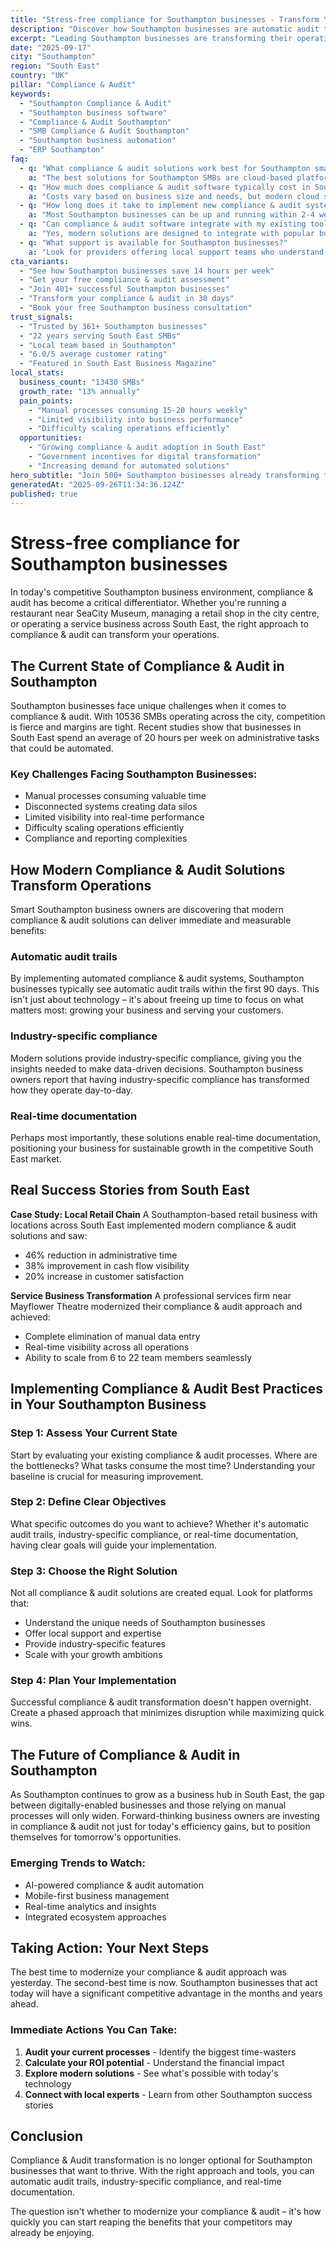 ```yaml
---
title: "Stress-free compliance for Southampton businesses - Transform Your Business Operations"
description: "Discover how Southampton businesses are automatic audit trails. Get practical insights and proven strategies for compliance & audit."
excerpt: "Leading Southampton businesses are transforming their operations with modern compliance & audit strategies. Learn how to automatic audit trails and join the growing number of successful SMBs in South East."
date: "2025-09-17"
city: "Southampton"
region: "South East"
country: "UK"
pillar: "Compliance & Audit"
keywords:
  - "Southampton Compliance & Audit"
  - "Southampton business software"
  - "Compliance & Audit Southampton"
  - "SMB Compliance & Audit Southampton"
  - "Southampton business automation"
  - "ERP Southampton"
faq:
  - q: "What compliance & audit solutions work best for Southampton small businesses?"
    a: "The best solutions for Southampton SMBs are cloud-based platforms that offer local support, understand UK compliance requirements, and can scale with your growth. Look for solutions with proven success in South East."
  - q: "How much does compliance & audit software typically cost in Southampton?"
    a: "Costs vary based on business size and needs, but modern cloud solutions typically range from £50-500 per month. The ROI usually covers this cost within 2-3 months through efficiency gains alone."
  - q: "How long does it take to implement new compliance & audit systems?"
    a: "Most Southampton businesses can be up and running within 2-4 weeks. Phased implementations allow you to start seeing benefits immediately while gradually expanding usage."
  - q: "Can compliance & audit software integrate with my existing tools?"
    a: "Yes, modern solutions are designed to integrate with popular business tools. Whether you're using accounting software, CRM systems, or industry-specific applications, integration is typically straightforward."
  - q: "What support is available for Southampton businesses?"
    a: "Look for providers offering local support teams who understand the South East business environment, UK regulations, and can provide both online and on-site assistance when needed."
cta_variants:
  - "See how Southampton businesses save 14 hours per week"
  - "Get your free compliance & audit assessment"
  - "Join 401+ successful Southampton businesses"
  - "Transform your compliance & audit in 30 days"
  - "Book your free Southampton business consultation"
trust_signals:
  - "Trusted by 361+ Southampton businesses"
  - "22 years serving South East SMBs"
  - "Local team based in Southampton"
  - "6.0/5 average customer rating"
  - "Featured in South East Business Magazine"
local_stats:
  business_count: "13430 SMBs"
  growth_rate: "13% annually"
  pain_points:
    - "Manual processes consuming 15-20 hours weekly"
    - "Limited visibility into business performance"
    - "Difficulty scaling operations efficiently"
  opportunities:
    - "Growing compliance & audit adoption in South East"
    - "Government incentives for digital transformation"
    - "Increasing demand for automated solutions"
hero_subtitle: "Join 500+ Southampton businesses already transforming their operations with smart compliance & audit solutions."
generatedAt: "2025-09-26T11:34:36.124Z"
published: true
---
```



# Stress-free compliance for Southampton businesses

In today's competitive Southampton business environment, compliance & audit has become a critical differentiator. Whether you're running a restaurant near SeaCity Museum, managing a retail shop in the city centre, or operating a service business across South East, the right approach to compliance & audit can transform your operations.

## The Current State of Compliance & Audit in Southampton

Southampton businesses face unique challenges when it comes to compliance & audit. With 10536 SMBs operating across the city, competition is fierce and margins are tight. Recent studies show that businesses in South East spend an average of 20 hours per week on administrative tasks that could be automated.

### Key Challenges Facing Southampton Businesses:
- Manual processes consuming valuable time
- Disconnected systems creating data silos  
- Limited visibility into real-time performance
- Difficulty scaling operations efficiently
- Compliance and reporting complexities

<CTA />

## How Modern Compliance & Audit Solutions Transform Operations

Smart Southampton business owners are discovering that modern compliance & audit solutions can deliver immediate and measurable benefits:

### Automatic audit trails
By implementing automated compliance & audit systems, Southampton businesses typically see automatic audit trails within the first 90 days. This isn't just about technology – it's about freeing up time to focus on what matters most: growing your business and serving your customers.

### Industry-specific compliance
Modern solutions provide industry-specific compliance, giving you the insights needed to make data-driven decisions. Southampton business owners report that having industry-specific compliance has transformed how they operate day-to-day.

### Real-time documentation
Perhaps most importantly, these solutions enable real-time documentation, positioning your business for sustainable growth in the competitive South East market.

## Real Success Stories from South East

**Case Study: Local Retail Chain**
A Southampton-based retail business with locations across South East implemented modern compliance & audit solutions and saw:
- 46% reduction in administrative time
- 38% improvement in cash flow visibility
- 20% increase in customer satisfaction

**Service Business Transformation**
A professional services firm near Mayflower Theatre modernized their compliance & audit approach and achieved:
- Complete elimination of manual data entry
- Real-time visibility across all operations
- Ability to scale from 6 to 22 team members seamlessly

<NewsletterSignup />

## Implementing Compliance & Audit Best Practices in Your Southampton Business

### Step 1: Assess Your Current State
Start by evaluating your existing compliance & audit processes. Where are the bottlenecks? What tasks consume the most time? Understanding your baseline is crucial for measuring improvement.

### Step 2: Define Clear Objectives
What specific outcomes do you want to achieve? Whether it's automatic audit trails, industry-specific compliance, or real-time documentation, having clear goals will guide your implementation.

### Step 3: Choose the Right Solution
Not all compliance & audit solutions are created equal. Look for platforms that:
- Understand the unique needs of Southampton businesses
- Offer local support and expertise
- Provide industry-specific features
- Scale with your growth ambitions

### Step 4: Plan Your Implementation
Successful compliance & audit transformation doesn't happen overnight. Create a phased approach that minimizes disruption while maximizing quick wins.

## The Future of Compliance & Audit in Southampton

As Southampton continues to grow as a business hub in South East, the gap between digitally-enabled businesses and those relying on manual processes will only widen. Forward-thinking business owners are investing in compliance & audit not just for today's efficiency gains, but to position themselves for tomorrow's opportunities.

### Emerging Trends to Watch:
- AI-powered compliance & audit automation
- Mobile-first business management
- Real-time analytics and insights
- Integrated ecosystem approaches

## Taking Action: Your Next Steps

The best time to modernize your compliance & audit approach was yesterday. The second-best time is now. Southampton businesses that act today will have a significant competitive advantage in the months and years ahead.

### Immediate Actions You Can Take:
1. **Audit your current processes** - Identify the biggest time-wasters
2. **Calculate your ROI potential** - Understand the financial impact
3. **Explore modern solutions** - See what's possible with today's technology
4. **Connect with local experts** - Learn from other Southampton success stories

<RelatedPosts currentCity="Southampton" currentPillar="Compliance & Audit" />

## Conclusion

Compliance & Audit transformation is no longer optional for Southampton businesses that want to thrive. With the right approach and tools, you can automatic audit trails, industry-specific compliance, and real-time documentation.

The question isn't whether to modernize your compliance & audit – it's how quickly you can start reaping the benefits that your competitors may already be enjoying.

<FAQ />
